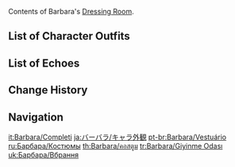 {{CharacterTabs}}
Contents of Barbara's [[Dressing Room]].

==List of Character Outfits==
{{Outfits by Category Table|Barbara Outfits|nocharacter=1}}

==List of Echoes==
{{Echoes by Category Table|Barbara Echoes|nocharacter=1}}

==Change History==
{{Change History|1.0}}

==Navigation==
{{Character Navbox|Dressing Room}}

[[it:Barbara/Completi]]
[[ja:バーバラ/キャラ外観]]
[[pt-br:Barbara/Vestuário]]
[[ru:Барбара/Костюмы]]
[[th:Barbara/คอสตูม]]
[[tr:Barbara/Giyinme Odası]]
[[uk:Барбара/Вбрання]]